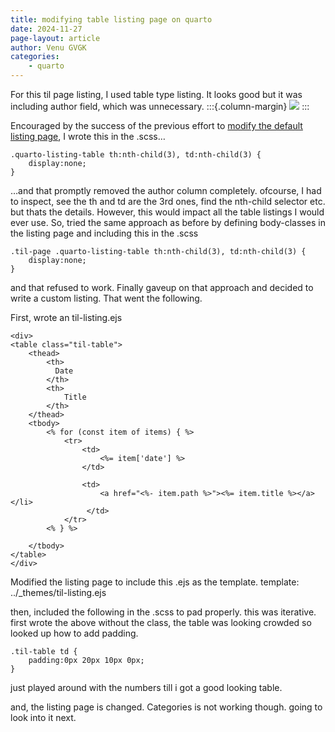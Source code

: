 ```yaml
---
title: modifying table listing page on quarto
date: 2024-11-27
page-layout: article
author: Venu GVGK
categories:
    - quarto
---
```

For this til page listing, I used table type listing. It looks good but it was including author field, which was unnecessary. 
:::{.column-margin}
![](table-listing-with-author.jpg)
:::

Encouraged by the success of the previous effort to [modify the default listing page](https://venugvgk.github.io/til/quarto/quarto-modify-listing-page.html), I wrote this in the .scss... 

```
.quarto-listing-table th:nth-child(3), td:nth-child(3) {
    display:none;
}

```
...and that promptly removed the author column completely. 
ofcourse, I had to inspect, see the th and td are the 3rd ones, find the nth-child selector etc. but thats the details. 
However, this would impact all the table listings I would ever use. So, tried the same approach as before by defining body-classes in the listing page and including this in the .scss

```
.til-page .quarto-listing-table th:nth-child(3), td:nth-child(3) {
    display:none;
}
```
and that refused to work. Finally gaveup on that approach and decided to write a custom listing. That went the following.

First, wrote an til-listing.ejs

```
<div>
<table class="til-table">
    <thead>
        <th>
          Date
        </th>
        <th>
            Title
        </th>
    </thead>
    <tbody>
        <% for (const item of items) { %>
            <tr>
                <td>
                    <%= item['date'] %> 
                </td>
                
                <td>
                    <a href="<%- item.path %>"><%= item.title %></a></li>
                 </td>
            </tr>
        <% } %>
        
    </tbody>
</table>
</div>
```
Modified the listing page to include this .ejs as the template. 
template: ../_themes/til-listing.ejs

then, included the following in the .scss to pad properly. this was iterative. first wrote the above without the class, the table was looking crowded so looked up how to add padding. 
 
```
.til-table td {
    padding:0px 20px 10px 0px;
}
```
just played around with the numbers till i got a good looking table. 

and, the listing page is changed. Categories is not working though. going to look into it next. 

